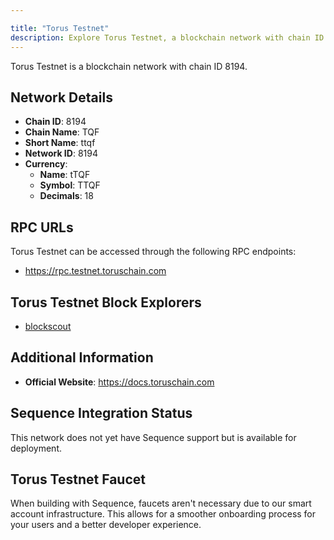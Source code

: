 ```yaml
---

title: "Torus Testnet"
description: Explore Torus Testnet, a blockchain network with chain ID 8194. Learn about its native currency, tTQF, and how to interact with the network.
---
```




Torus Testnet is a blockchain network with chain ID 8194.

## Network Details

- **Chain ID**: 8194
- **Chain Name**: TQF
- **Short Name**: ttqf
- **Network ID**: 8194
- **Currency**: 
  - **Name**: tTQF
  - **Symbol**: TTQF
  - **Decimals**: 18

## RPC URLs

Torus Testnet can be accessed through the following RPC endpoints:

- https://rpc.testnet.toruschain.com

## Torus Testnet Block Explorers

- [blockscout](https://testnet.toruscan.com)

## Additional Information

- **Official Website**: https://docs.toruschain.com

## Sequence Integration Status

This network does not yet have Sequence support but is available for deployment.

## Torus Testnet Faucet

When building with Sequence, faucets aren't necessary due to our smart account infrastructure. This allows for a smoother onboarding process for your users and a better developer experience.
